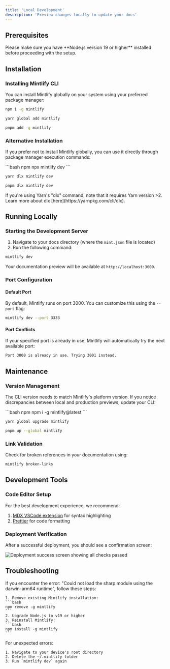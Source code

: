 ```yaml
---
title: 'Local Development'
description: 'Preview changes locally to update your docs'
---
```


## Prerequisites

<Info>
Please make sure you have **Node.js version 19 or higher** installed before proceeding with the setup.
</Info>

## Installation

### Installing Mintlify CLI

You can install Mintlify globally on your system using your preferred package manager:

<CodeGroup>

  ```bash npm
  npm i -g mintlify
  ```

  ```bash yarn
  yarn global add mintlify
  ```

  ```bash pnpm
  pnpm add -g mintlify
  ```

</CodeGroup>

### Alternative Installation

If you prefer not to install Mintlify globally, you can use it directly through package manager execution commands:

<CodeGroup>
  ```bash npm
  npx mintlify dev
  ```

  ```bash yarn
  yarn dlx mintlify dev
  ```

  ```bash pnpm
  pnpm dlx mintlify dev
  ```

</CodeGroup>

<Warning>
If you're using Yarn's "dlx" command, note that it requires Yarn version >2. Learn more about dlx [here](https://yarnpkg.com/cli/dlx).
</Warning>

## Running Locally

### Starting the Development Server

1. Navigate to your docs directory (where the `mint.json` file is located)
2. Run the following command:

```bash
mintlify dev
```

Your documentation preview will be available at `http://localhost:3000`.

### Port Configuration

#### Default Port

By default, Mintlify runs on port 3000. You can customize this using the `--port` flag:

```bash
mintlify dev --port 3333
```

#### Port Conflicts

If your specified port is already in use, Mintlify will automatically try the next available port:

```bash
Port 3000 is already in use. Trying 3001 instead.
```

## Maintenance

### Version Management

The CLI version needs to match Mintlify's platform version. If you notice discrepancies between local and production previews, update your CLI:

<CodeGroup>
  ```bash npm
  npm i -g mintlify@latest
  ```

  ```bash yarn
  yarn global upgrade mintlify
  ```

  ```bash pnpm
  pnpm up --global mintlify
  ```
</CodeGroup>

### Link Validation

Check for broken references in your documentation using:

```bash
mintlify broken-links
```

## Development Tools

### Code Editor Setup

For the best development experience, we recommend:

1. [MDX VSCode extension](https://marketplace.visualstudio.com/items?itemName=unifiedjs.vscode-mdx) for syntax highlighting
2. [Prettier](https://marketplace.visualstudio.com/items?itemName=esbenp.prettier-vscode) for code formatting

### Deployment Verification

After a successful deployment, you should see a confirmation screen:

<Frame>
  <img
    className="rounded-md"
    src="https://mintlify.s3-us-west-1.amazonaws.com/mintlify/images/checks-passed.png"
    alt="Deployment success screen showing all checks passed"
  />
</Frame>

## Troubleshooting

<AccordionGroup>
  <Accordion title='Module Loading Error (Sharp)'>
    If you encounter the error: "Could not load the sharp module using the darwin-arm64 runtime", follow these steps:

    1. Remove existing Mintlify installation: 
    ```bash
    npm remove -g mintlify
    ```
    2. Upgrade Node.js to v19 or higher
    3. Reinstall Mintlify: 
    ```bash
    npm install -g mintlify
    ```
  </Accordion>

  <Accordion title="Unknown Errors">
    For unexpected errors:

    1. Navigate to your device's root directory
    2. Delete the ~/.mintlify folder
    3. Run `mintlify dev` again
  </Accordion>
</AccordionGroup>